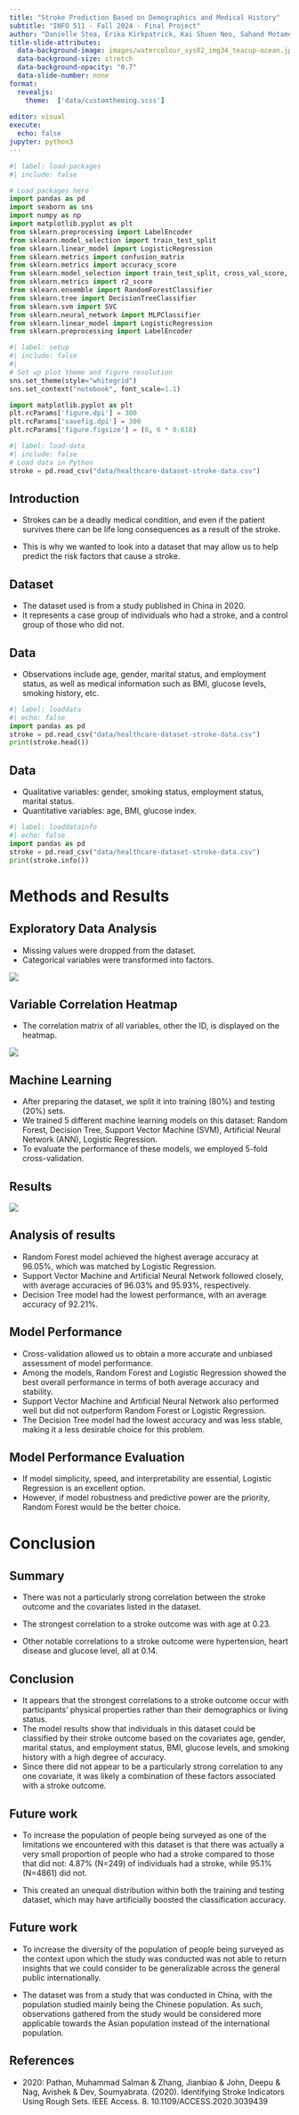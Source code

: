 ```yaml
---
title: "Stroke Prediction Based on Demographics and Medical History"
subtitle: "INFO 511 - Fall 2024 - Final Project"
author: "Danielle Stea, Erika Kirkpatrick, Kai Shuen Neo, Sahand Motamenim, Rohit Kalakala"
title-slide-attributes:
  data-background-image: images/watercolour_sys02_img34_teacup-ocean.jpg
  data-background-size: stretch
  data-background-opacity: "0.7"
  data-slide-number: none
format:
  revealjs:
    theme:  ['data/customtheming.scss']
  
editor: visual
execute:
  echo: false
jupyter: python3
---
```


```python
#| label: load-packages
#| include: false

# Load packages here
import pandas as pd
import seaborn as sns
import numpy as np
import matplotlib.pyplot as plt
from sklearn.preprocessing import LabelEncoder
from sklearn.model_selection import train_test_split
from sklearn.linear_model import LogisticRegression
from sklearn.metrics import confusion_matrix
from sklearn.metrics import accuracy_score
from sklearn.model_selection import train_test_split, cross_val_score, KFold
from sklearn.metrics import r2_score
from sklearn.ensemble import RandomForestClassifier
from sklearn.tree import DecisionTreeClassifier
from sklearn.svm import SVC
from sklearn.neural_network import MLPClassifier
from sklearn.linear_model import LogisticRegression
from sklearn.preprocessing import LabelEncoder
```

```python
#| label: setup
#| include: false
#| 
# Set up plot theme and figure resolution
sns.set_theme(style="whitegrid")
sns.set_context("notebook", font_scale=1.1)

import matplotlib.pyplot as plt
plt.rcParams['figure.dpi'] = 300
plt.rcParams['savefig.dpi'] = 300
plt.rcParams['figure.figsize'] = (6, 6 * 0.618)
```

```python
#| label: load-data
#| include: false
# Load data in Python
stroke = pd.read_csv("data/healthcare-dataset-stroke-data.csv")
```

## Introduction

-   Strokes can be a deadly medical condition, and even if the patient survives there can be life long consequences as a result of the stroke.

-   This is why we wanted to look into a dataset that may allow us to help predict the risk factors that cause a stroke.

## Dataset

-   The dataset used is from a study published in China in 2020.
-   It represents a case group of individuals who had a stroke, and a control group of those who did not.

## Data

-   Observations include age, gender, marital status, and employment status, as well as medical information such as BMI, glucose levels, smoking history, etc.

```python
#| label: loaddata
#| echo: false
import pandas as pd
stroke = pd.read_csv("data/healthcare-dataset-stroke-data.csv")
print(stroke.head())
```

## Data

-   Qualitative variables: gender, smoking status, employment status, marital status.
-   Quantitative variables: age, BMI, glucose index.

```python
#| label: loaddatainfo
#| echo: false
import pandas as pd
stroke = pd.read_csv("data/healthcare-dataset-stroke-data.csv")
print(stroke.info())
```

# **Methods and Results**

## Exploratory Data Analysis

-   Missing values were dropped from the dataset.
-   Categorical variables were transformed into factors.

![](images/proportion_of_missing_values.png){fig-align="center"}

## Variable Correlation Heatmap

-   The correlation matrix of all variables, other the ID, is displayed on the heatmap.

![](images/variable_correlation_heatmap.png){fig-align="center"}

## **Machine Learning**

-   After preparing the dataset, we split it into training (80%) and testing (20%) sets.
-   We trained 5 different machine learning models on this dataset: Random Forest, Decision Tree, Support Vector Machine (SVM), Artificial Neural Network (ANN), Logistic Regression.
-   To evaluate the performance of these models, we employed 5-fold cross-validation.

## **Results**

![](images/model_performance.png){fig-align="center"}

## **Analysis of results**

-   Random Forest model achieved the highest average accuracy at 96.05%, which was matched by Logistic Regression.
-   Support Vector Machine and Artificial Neural Network followed closely, with average accuracies of 96.03% and 95.93%, respectively.
-   Decision Tree model had the lowest performance, with an average accuracy of 92.21%.

## **Model Performance**

-   Cross-validation allowed us to obtain a more accurate and unbiased assessment of model performance.
-   Among the models, Random Forest and Logistic Regression showed the best overall performance in terms of both average accuracy and stability.
-   Support Vector Machine and Artificial Neural Network also performed well but did not outperform Random Forest or Logistic Regression.
-   The Decision Tree model had the lowest accuracy and was less stable, making it a less desirable choice for this problem.

## **Model Performance Evaluation**

-   If model simplicity, speed, and interpretability are essential, Logistic Regression is an excellent option.
-   However, if model robustness and predictive power are the priority, Random Forest would be the better choice.

# **Conclusion**

## Summary

-   There was not a particularly strong correlation between the stroke outcome and the covariates listed in the dataset.

-   The strongest correlation to a stroke outcome was with age at 0.23.

-   Other notable correlations to a stroke outcome were hypertension, heart disease and glucose level, all at 0.14.

## Conclusion

-   It appears that the strongest correlations to a stroke outcome occur with participants’ physical properties rather than their demographics or living status.
-   The model results show that individuals in this dataset could be classified by their stroke outcome based on the covariates age, gender, marital status, and employment status, BMI, glucose levels, and smoking history with a high degree of accuracy.
-   Since there did not appear to be a particularly strong correlation to any one covariate, it was likely a combination of these factors associated with a stroke outcome.

## Future work

-   To increase the population of people being surveyed as one of the limitations we encountered with this dataset is that there was actually a very small proportion of people who had a stroke compared to those that did not: 4.87% (N=249) of individuals had a stroke, while 95.1% (N=4861) did not.

-   This created an unequal distribution within both the training and testing dataset, which may have artificially boosted the classification accuracy.

## Future work

-   To increase the diversity of the population of people being surveyed as the context upon which the study was conducted was not able to return insights that we could consider to be generalizable across the general public internationally.

-   The dataset was from a study that was conducted in China, with the population studied mainly being the Chinese population. As such, observations gathered from the study would be considered more applicable towards the Asian population instead of the international population. 

## **References**

-   2020: Pathan, Muhammad Salman & Zhang, Jianbiao & John, Deepu & Nag, Avishek & Dev, Soumyabrata. (2020). Identifying Stroke Indicators Using Rough Sets. IEEE Access. 8. 10.1109/ACCESS.2020.3039439